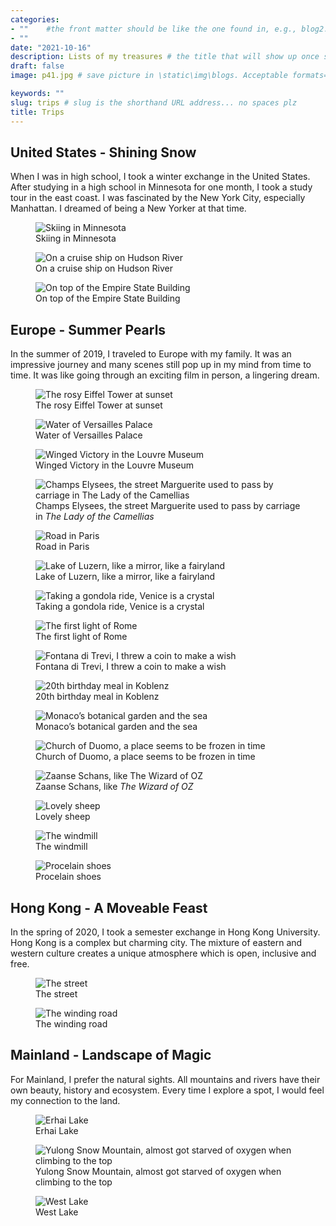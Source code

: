 ```yaml
---
categories:  
- ""    #the front matter should be like the one found in, e.g., blog2.md. It cannot be like the normal Rmd we used
- ""
date: "2021-10-16"
description: Lists of my treasures # the title that will show up once someone gets to this page
draft: false
image: p41.jpg # save picture in \static\img\blogs. Acceptable formats= jpg, jpeg, or png . Your iPhone pics wont work

keywords: ""
slug: trips # slug is the shorthand URL address... no spaces plz
title: Trips
---
```

## United States - Shining Snow
When I was in high school, I took a winter exchange in the United States. After studying in a high school in Minnesota for one month, I took a study tour in the east coast. I was fascinated by the New York City, especially Manhattan. I dreamed of being a New Yorker at that time.

![Skiing in Minnesota](https://iknow-pic.cdn.bcebos.com/a5c27d1ed21b0ef4f55c79cecfc451da80cb3eee)

![On a cruise ship on Hudson River](https://iknow-pic.cdn.bcebos.com/c2cec3fdfc0392453101009f9594a4c27c1e25ee)

![On top of the Empire State Building](https://iknow-pic.cdn.bcebos.com/c2fdfc039245d6883cb65334b6c27d1ed31b24ee)

## Europe - Summer Pearls
In the summer of 2019, I traveled to Europe with my family. It was an impressive journey and many scenes still pop up in my mind from time to time. It was like going through an exciting film in person, a lingering dream. 

![The rosy Eiffel Tower at sunset](https://iknow-pic.cdn.bcebos.com/279759ee3d6d55fbfd7797b67f224f4a21a4dde9)

![Water of Versailles Palace](https://iknow-pic.cdn.bcebos.com/86d6277f9e2f07081ab4cb90fb24b899a801f2e9)

![Winged Victory in the Louvre Museum](https://iknow-pic.cdn.bcebos.com/0b7b02087bf40ad15c552673452c11dfa8eccee9)

![Champs Elysees, the street Marguerite used to pass by carriage in *The Lady of the Camellias*](https://iknow-pic.cdn.bcebos.com/060828381f30e9248d157da15e086e061c95f7e9)

![Road in Paris](https://iknow-pic.cdn.bcebos.com/267f9e2f070828382cbc3d84aa99a9014d08f1e9)

![Lake of Luzern, like a mirror, like a fairyland](https://iknow-pic.cdn.bcebos.com/54fbb2fb43166d221dc6f404542309f79152d2e9)

![Taking a gondola ride, Venice is a crystal](https://iknow-pic.cdn.bcebos.com/6c224f4a20a446235c7b44f28a22720e0df3d7e9)

![The first light of Rome](https://iknow-pic.cdn.bcebos.com/b7003af33a87e9504da612fc02385343faf2b4e9)

![Fontana di Trevi, I threw a coin to make a wish](https://iknow-pic.cdn.bcebos.com/e850352ac65c103828cf2f52a0119313b17e89e9)

![20th birthday meal in Koblenz](https://iknow-pic.cdn.bcebos.com/64380cd7912397dd24c879944b82b2b7d1a287e9)

![Monaco's botanical garden and the sea](https://iknow-pic.cdn.bcebos.com/cb8065380cd79123135175e4bf345982b3b780e9)

![Church of Duomo, a place seems to be frozen in time ](https://iknow-pic.cdn.bcebos.com/b3fb43166d224f4a732892831bf790529922d1e9)

![Zaanse Schans, like *The Wizard of OZ*](https://iknow-pic.cdn.bcebos.com/0df431adcbef7609c5ba780f3cdda3cc7dd99ee9)

![Lovely sheep](https://iknow-pic.cdn.bcebos.com/ae51f3deb48f8c54396224bf28292df5e1fe7fe9)

![The windmill](https://iknow-pic.cdn.bcebos.com/b58f8c5494eef01f95a5f955f2fe9925bd317de9)

![Procelain shoes](https://iknow-pic.cdn.bcebos.com/f2deb48f8c5494ee5e93ee893ff5e0fe98257ee9)

## Hong Kong - A Moveable Feast
In the spring of 2020, I took a semester exchange in Hong Kong University. Hong Kong is a complex but charming city. The mixture of eastern and western culture creates a unique atmosphere which is open, inclusive and free.

![The street](https://iknow-pic.cdn.bcebos.com/95eef01f3a292df551724d85ae315c6035a873e9)

![The winding road](https://iknow-pic.cdn.bcebos.com/f11f3a292df5e0fe2ba968914e6034a85fdf72e9)

## Mainland - Landscape of Magic
For Mainland, I prefer the natural sights. All mountains and rivers have their own beauty, history and ecosystem. Every time I explore a spot, I would feel my connection to the land. 

![Erhai Lake](https://iknow-pic.cdn.bcebos.com/d058ccbf6c81800adc54689ea33533fa838b47e9)

![Yulong Snow Mountain, almost got starved of oxygen when climbing to the top](https://iknow-pic.cdn.bcebos.com/9d82d158ccbf6c814486cd78ae3eb13532fa40e9)

![West Lake](https://iknow-pic.cdn.bcebos.com/2cf5e0fe9925bc31e8ece0084cdf8db1ca1370e9)

